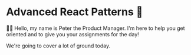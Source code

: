 # Advanced React Patterns 🤯

👨‍💼 Hello, my name is Peter the Product Manager. I'm here to help you get
oriented and to give you your assignments for the day!

We're going to cover a lot of ground today.
